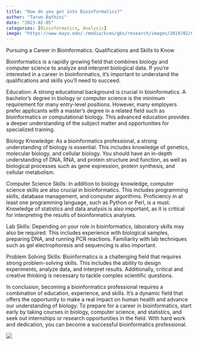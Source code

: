 ```yaml
---
title: "How do you get into Bioinformatics?"
author: "Tarun Bathini"
date: "2023-02-05"
categories: [Bioinformatics, Analysis]
image: "https://www.mayo.edu/-/media/kcms/gbs/research/images/2019/02/06/15/18/genetics-bioinformatics-shu-571040611-8col.jpg"
---
```


Pursuing a Career in Bioinformatics: Qualifications and Skills to Know

Bioinformatics is a rapidly growing field that combines biology and computer science to analyze and interpret biological data. If you're interested in a career in bioinformatics, it's important to understand the qualifications and skills you'll need to succeed.

Education: A strong educational background is crucial in bioinformatics. A bachelor's degree in biology or computer science is the minimum requirement for many entry-level positions. However, many employers prefer applicants with a master's degree in a related field such as bioinformatics or computational biology. This advanced education provides a deeper understanding of the subject matter and opportunities for specialized training.

Biology Knowledge: As a bioinformatics professional, a strong understanding of biology is essential. This includes knowledge of genetics, molecular biology, and cellular biology. You should have an in-depth understanding of DNA, RNA, and protein structure and function, as well as biological processes such as gene expression, protein synthesis, and cellular metabolism.

Computer Science Skills: In addition to biology knowledge, computer science skills are also crucial in bioinformatics. This includes programming skills, database management, and computer algorithms. Proficiency in at least one programming language, such as Python or Perl, is a must. Knowledge of statistics and data analysis is also important, as it is critical for interpreting the results of bioinformatics analyses.

Lab Skills: Depending on your role in bioinformatics, laboratory skills may also be required. This includes experience with biological samples, preparing DNA, and running PCR reactions. Familiarity with lab techniques such as gel electrophoresis and sequencing is also important.

Problem Solving Skills: Bioinformatics is a challenging field that requires strong problem-solving skills. This includes the ability to design experiments, analyze data, and interpret results. Additionally, critical and creative thinking is necessary to tackle complex scientific questions.

In conclusion, becoming a bioinformatics professional requires a combination of education, experience, and skills. It's a dynamic field that offers the opportunity to make a real impact on human health and advance our understanding of biology. To prepare for a career in bioinformatics, start early by taking courses in biology, computer science, and statistics, and seek out internships or research opportunities in the field. With hard work and dedication, you can become a successful bioinformatics professional.

![](images/image-1917964400.png)
